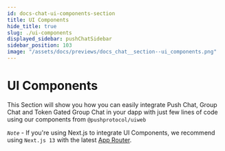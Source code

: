 ```yaml
---
id: docs-chat-ui-components-section
title: UI Components
hide_title: true
slug: ./ui-components
displayed_sidebar: pushChatSidebar
sidebar_position: 103
image: "/assets/docs/previews/docs_chat__section--ui_components.png"
---
```


# UI Components

This Section will show you how you can easily integrate Push Chat, Group Chat and Token Gated Group Chat in your dapp with just few lines of code using our components from `@pushprotocol/uiweb`

_`Note`_ - If you're using Next.js to integrate UI Components, we recommend using `Next.js 13` with the latest [App Router](https://nextjs.org/docs/app).

<head>
  <title>{`UI Components | Push Chat | Push Documentation`}</title>
</head>


<DocCardList />
